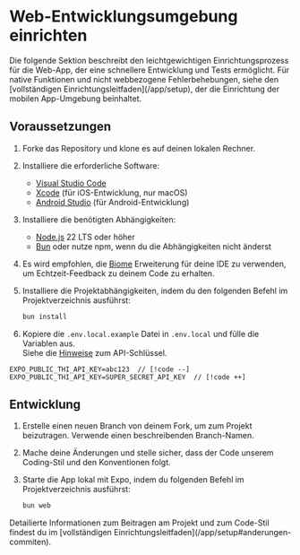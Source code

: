 
# Web-Entwicklungsumgebung einrichten

<Callout type="warning">
Die folgende Sektion beschreibt den leichtgewichtigen Einrichtungsprozess für die Web-App, der eine schnellere Entwicklung und Tests ermöglicht.
Für native Funktionen und nicht webbezogene Fehlerbehebungen, siehe den [vollständigen Einrichtungsleitfaden](/app/setup), der die Einrichtung der mobilen App-Umgebung beinhaltet.
</Callout>

## Voraussetzungen

1. Forke das Repository und klone es auf deinen lokalen Rechner.
2. Installiere die erforderliche Software:

   - [Visual Studio Code](https://code.visualstudio.com/)
   - [Xcode](https://apps.apple.com/us/app/xcode/id497799835?mt=12) (für iOS-Entwicklung, nur macOS)
   - [Android Studio](https://developer.android.com/studio) (für Android-Entwicklung)

3. Installiere die benötigten Abhängigkeiten:

   - [Node.js](https://nodejs.org/en/) 22 LTS oder höher
   - [Bun](https://bun.sh) oder nutze npm, wenn du die Abhängigkeiten nicht änderst

4. Es wird empfohlen, die [Biome](https://marketplace.visualstudio.com/items?itemName=biomejs.biome) Erweiterung für deine IDE zu verwenden, um Echtzeit-Feedback zu deinem Code zu erhalten.

5. Installiere die Projektabhängigkeiten, indem du den folgenden Befehl im Projektverzeichnis ausführst:

   ```sh
   bun install
   ```

6. Kopiere die `.env.local.example` Datei in `.env.local` und fülle die Variablen aus.
   \
   Siehe die [Hinweise](/app/contribute#entwickler) zum API-Schlüssel.

```env
EXPO_PUBLIC_THI_API_KEY=abc123  // [!code --]
EXPO_PUBLIC_THI_API_KEY=SUPER_SECRET_API_KEY  // [!code ++]
```

## Entwicklung

1. Erstelle einen neuen Branch von deinem Fork, um zum Projekt beizutragen. Verwende einen beschreibenden Branch-Namen.
2. Mache deine Änderungen und stelle sicher, dass der Code unserem Coding-Stil und den Konventionen folgt.
3. Starte die App lokal mit Expo, indem du folgenden Befehl im Projektverzeichnis ausführst:

   ```sh
   bun web
   ```

<Callout type="info">
Detailierte Informationen zum Beitragen am Projekt und zum Code-Stil findest du im
[vollständigen Einrichtungsleitfaden](/app/setup#anderungen-commiten).
</Callout>
